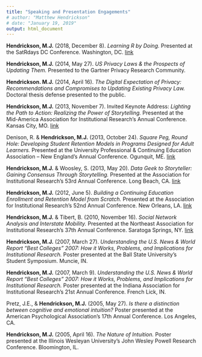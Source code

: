 ```yaml
---
title: "Speaking and Presentation Engagements"
# author: "Matthew Hendrickson"
# date: "January 19, 2019"
output: html_document
---
```

   


**Hendrickson, M.J.** (2018, December 8). *Learning R by Doing.* Presented at the SatRdays DC Conference. Washington, DC. [link](http://bit.ly/satRday2018mh)

**Hendrickson, M.J.** (2014, May 27). *US Privacy Laws & the Prospects of Updating Them.* Presented to the Gartner Privacy Research Community.

**Hendrickson. M.J.** (2014, April 16). *The Digital Expectation of Privacy: Recommendations and Compromises to Updating Existing Privacy Law.* Doctoral thesis defense presented to the public.

**Hendrickson, M.J.** (2013, November 7). Invited Keynote Address: *Lighting the Path to Action: Realizing the Power of Storytelling.* Presented at the Mid-America Association for Institutional Research’s Annual Conference. Kansas City, MO. [link](http://www.slideshare.net/mjhendrickson/midair-2013-keynote-lighting-the-path-to-action-st)

Denison, R. & **Hendrickson, M.J.** (2013, October 24). *Square Peg, Round Hole: Developing Student Retention Models in Programs Designed for Adult Learners.* Presented at the University Professional & Continuing Education Association – New England’s Annual Conference. Ogunquit, ME. [link](http://www.slideshare.net/slideshow/embed_code/27760275)

**Hendrickson, M.J.** & Woosley, S. (2013, May 20). *Data Geek to Storyteller: Gaining Consensus Through Storytelling.* Presented at the Association for Institutional Research’s 53rd Annual Conference. Long Beach, CA. [link](http://www.slideshare.net/mjhendrickson/air-2013-data-geek-to-storyteller)

**Hendrickson, M.J.** (2012, June 5). *Building a Continuing Education Enrollment and Retention Model from Scratch.* Presented at the Association for Institutional Research’s 52nd Annual Conference. New Orleans, LA. [link](http://www.slideshare.net/mjhendrickson/air-2012-enrollment-retention-06052012)

**Hendrickson, M.J.** & Tibert, B. (2010, November 16). *Social Network Analysis and Interstate Mobility.* Presented at the Northeast Association for Institutional Research’s 37th Annual Conference. Saratoga Springs, NY. [link](https://www.slideshare.net/mjhendrickson/social-network-analysis-and-interstate-mobility)

**Hendrickson, M.J.** (2007, March 27). *Understanding the U.S. News & World Report “Best Colleges” 2007: How it Works, Problems, and Implications for Institutional Research.* Poster presented at the Ball State University’s Student Symposium. Muncie, IN.

**Hendrickson, M.J.** (2007, March 9). *Understanding the U.S. News & World Report “Best Colleges” 2007: How it Works, Problems, and Implications for Institutional Research.* Poster presented at the Indiana Association for Institutional Research’s 21st Annual Conference. French Lick, IN.

Pretz, J.E., & **Hendrickson, M.J.** (2005, May 27). *Is there a distinction between cognitive and emotional intuition?*  Poster presented at the American Psychological Association’s 17th Annual Conference. Los Angeles, CA.

**Hendrickson, M.J.** (2005, April 16). *The Nature of Intuition.* Poster presented at the Illinois Wesleyan University’s John Wesley Powell Research Conference. Bloomington, IL.
